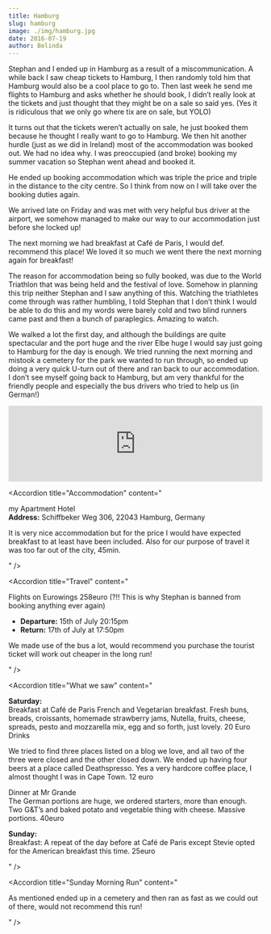 ```yaml
---
title: Hamburg
slug: hamburg
image: ./img/hamburg.jpg
date: 2016-07-19
author: Belinda
---
```



Stephan and I ended up in Hamburg as a result of a miscommunication. A while back I saw cheap tickets to Hamburg, I then randomly told him that Hamburg would also be a cool place to go to. Then last week he send me flights to Hamburg and asks whether he should book, I didn’t really look at the tickets and just thought that they might be on a sale so said yes. (Yes it is ridiculous that we only go where tix are on sale, but YOLO)

It turns out that the tickets weren’t actually on sale, he just booked them because he thought I really want to go to Hamburg. We then hit another hurdle (just as we did in Ireland) most of the accommodation was booked out. We had no idea why. I was preoccupied (and broke) booking my summer vacation so Stephan went ahead and booked it.

He ended up booking accommodation which was triple the price and triple in the distance to the city centre. So I think from now on I will take over the booking duties again.

We arrived late on Friday and was met with very helpful bus driver at the airport, we somehow managed to make our way to our accommodation just before she locked up!

The next morning we had breakfast at Café de Paris, I would def. recommend this place! We loved it so much we went there the next morning again for breakfast!

The reason for accommodation being so fully booked, was due to the World Triathlon that was being held and the festival of love. Somehow in planning this trip neither Stephan and I saw anything of this. Watching the triathletes come through was rather humbling, I told Stephan that I don’t think I would be able to do this and my words were barely cold and two blind runners came past and then a bunch of paraplegics. Amazing to watch.

We walked a lot the first day, and although the buildings are quite spectacular and the port huge and the river Elbe huge I would say just going to Hamburg for the day is enough. We tried running the next morning and mistook a cemetery for the park we wanted to run through, so ended up doing a very quick U-turn out of there and ran back to our accommodation. I don’t see myself going back to Hamburg, but am very thankful for the friendly people and especially the bus drivers who tried to help us (in German!)

<div className="post-video">
  <iframe
    width="100%"
    height="auto"
    src="https://www.youtube.com/embed/-nvaY7bIa5E"
    frameborder="0"
    allow="accelerometer; autoplay; encrypted-media; gyroscope; picture-in-picture"
    allowfullscreen
  ></iframe>
</div>

<Accordion
  title="Accommodation"
  content="
  <p>my Apartment Hotel</br>
  <strong>Address:</strong> Schiffbeker Weg 306, 22043 Hamburg, Germany
<p>
  It is very nice accommodation but for the price I would have expected breakfast to at least have been included. Also for our purpose of travel it was too far out of the city, 45min.
</p>
"
/>

<Accordion
  title="Travel"
  content="
  <p>
    Flights on Eurowings 258euro (?!! This is why Stephan is banned from booking anything ever again)
    </p>
<ul>
  <li><strong>Departure:</strong> 15th of July 20:15pm</li>
  <li><strong>Return:</strong> 17th of July at 17:50pm</li>
</ul>
<p>
  We made use of the bus a lot, would recommend you purchase the tourist ticket will work out cheaper in the long run!
</p>
"
/>

<Accordion
  title="What we saw"
  content="
  <p><strong>Saturday:</strong> </br>
  Breakfast at Café de Paris</>
  French and Vegetarian breakfast. Fresh buns, breads, croissants, homemade strawberry jams, Nutella, fruits, cheese, spreads, pesto and mozzarella mix, egg and so forth, just lovely. 20 Euro Drinks
  </p>
<p>
  We tried to find three places listed on a blog we love, and all two of the
  three were closed and the other closed down. We ended up having four beers at
  a place called Deathspresso. Yes a very hardcore coffee place, I almost
  thought I was in Cape Town. 12 euro
</p>

  <p>Dinner at Mr Grande </br>
  The German portions are huge, we ordered starters, more than enough.</br>
  Two G&T’s and baked potato and vegetable thing with cheese. Massive portions. 40euro</p>
  
  <p><strong>Sunday:</strong> </br>
  Breakfast: A repeat of the day before at Café de Paris except Stevie opted for the American breakfast this time. 25euro</p>
"
/>

<Accordion
  title="Sunday Morning Run"
  content="
<p>As mentioned ended up in a cemetery and then ran as fast as we could out of there, would not recommend this run!</p>
"
/>
